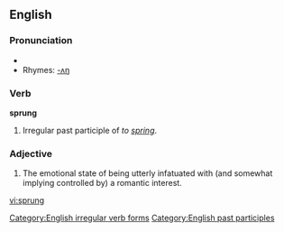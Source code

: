 {{see|Sprung}}

==English==

===Pronunciation===
*{{IPA|/'spɻʌɳ/}}
*Rhymes: [[Rhymes:English:-ʌŋ|-ʌŋ]]

===Verb===
'''sprung'''
# Irregular past participle of ''to [[spring]]''.

===Adjective===
{{en-adj}}
#{{context|ebonics|slang}} The emotional state of being utterly infatuated with (and somewhat implying controlled by) a romantic interest.

[[Category:English irregular verb forms]]
[[Category:English past participles]]

[[vi:sprung]]